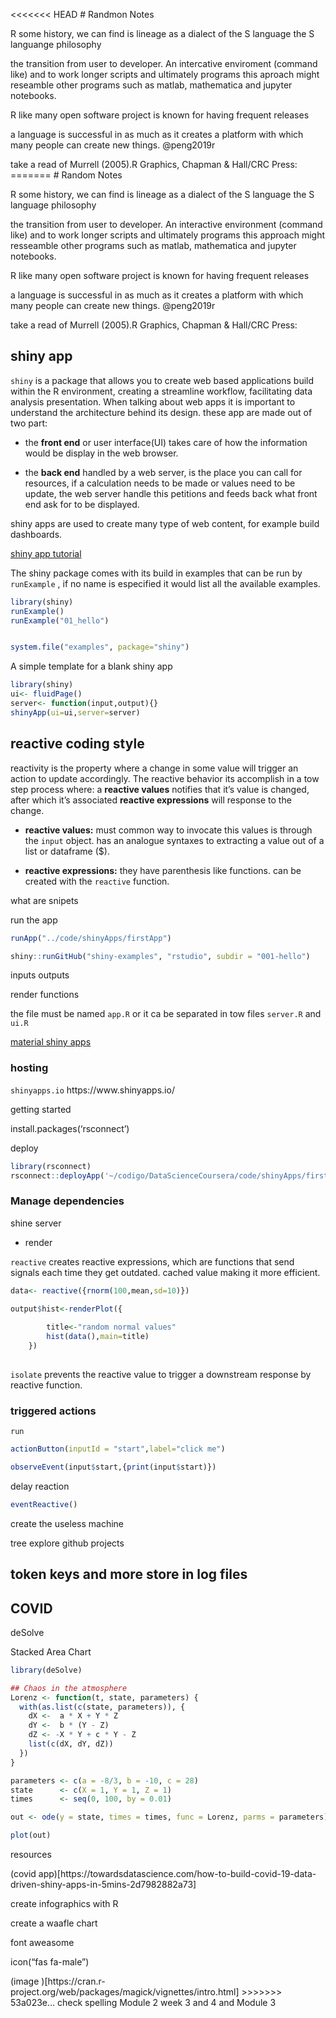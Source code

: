 <<<<<<< HEAD
# Randmon Notes

R some history, we can find is lineage as a dialect of the S language
the S languange philosophy

the transition from user to developer. An intercative enviroment (command like) and to work longer scripts and ultimately programs this aproach might reseamble other programs such as matlab, mathematica and jupyter notebooks. 

R like many open software project is known for having frequent releases

a language is successful in as much as it creates a platform with which many people can create new things.
@peng2019r

take a read of 
Murrell (2005).R Graphics, Chapman & Hall/CRC Press:
=======
# Random Notes

R some history, we can find is lineage as a dialect of the S language
the S language philosophy

the transition from user to developer. An interactive environment (command like) and to work longer scripts and ultimately programs this approach might resseamble other programs such as matlab, mathematica and jupyter notebooks. 

R like many open software project is known for having frequent releases

a language is successful in as much as it creates a platform with which many people can create new things.
@peng2019r

take a read of 
Murrell (2005).R Graphics, Chapman & Hall/CRC Press:


## shiny app
`shiny` is a package that allows you to create web based applications build within the R environment, creating a streamline workflow, facilitating data analysis presentation. When talking about web apps it is important to understand the architecture behind its design. these app are made out of two part: 

* the __front end__ or user interface(UI) takes care of how the information would be display in the web browser.

* the __back end__ handled by a web server, is the place you can call for resources, if a calculation needs to be made or values need to be update, the web server handle this petitions and feeds back what front end ask for to be displayed. 

shiny apps are used to create many type of web content, for example build dashboards.

[shiny app tutorial](https://vimeo.com/131218530)

The shiny package comes with its build in examples that can be run by `runExample` , if no name is especified it would list all the available examples. 

```{r eval=FALSE}
library(shiny)
runExample()
runExample("01_hello")


system.file("examples", package="shiny")

```


A simple template for a blank shiny app 

```{r eval=FALSE}
library(shiny)
ui<- fluidPage()
server<- function(input,output){}
shinyApp(ui=ui,server=server)

```


## reactive coding style
reactivity is the property where a change in some value will trigger an action to update accordingly. The reactive behavior its accomplish in a  tow step process where: a __reactive values__  notifies that it's value is changed, after which it's associated __reactive expressions__ will response to the change.

* __reactive values:__  must common way to invocate this values is through the `input` object. has an analogue syntaxes to extracting a value out of a list or dataframe ($). 

* __reactive expressions:__  they have parenthesis like functions.  can be created with the `reactive` function.

what are snipets

run the app 
```{r eval=FALSE}
runApp("../code/shinyApps/firstApp")
```

```{r eval=FALSE}
shiny::runGitHub("shiny-examples", "rstudio", subdir = "001-hello")
```


inputs 
outputs

render functions

the file must be named `app.R` or it ca be separated in tow files `server.R` and `ui.R`

[material shiny apps](https://github.com/rstudio-education/shiny.rstudio.com-tutorial)

### hosting
`shinyapps.io` https://www.shinyapps.io/

getting started

install.packages('rsconnect')

deploy 
```{r eval=FALSE}
library(rsconnect)
rsconnect::deployApp('~/codigo/DataScienceCoursera/code/shinyApps/firstApp')
```

### Manage dependencies

shine server


* render

`reactive` creates reactive expressions, which are functions that send signals each time they get outdated. cached value making it more efficient.

```{r}
data<- reactive({rnorm(100,mean,sd=10)})
```

```{r}
output$hist<-renderPlot({
        
        title<-"random normal values"
        hist(data(),main=title)
    })
    
```

`isolate` prevents the reactive value to trigger a downstream response by reactive function.

### triggered actions
`run`


```{r}
actionButton(inputId = "start",label="click me")
```

```{r}
observeEvent(input$start,{print(input$start)})
```

delay reaction
```{r}
eventReactive()
```


create the useless machine


tree explore github projects


## token keys and more store in log files

## COVID

deSolve

Stacked Area Chart



```{r}
library(deSolve)

## Chaos in the atmosphere
Lorenz <- function(t, state, parameters) {
  with(as.list(c(state, parameters)), {
    dX <-  a * X + Y * Z
    dY <-  b * (Y - Z)
    dZ <- -X * Y + c * Y - Z
    list(c(dX, dY, dZ))
  })
}

parameters <- c(a = -8/3, b = -10, c = 28)
state      <- c(X = 1, Y = 1, Z = 1)
times      <- seq(0, 100, by = 0.01)

out <- ode(y = state, times = times, func = Lorenz, parms = parameters)

plot(out)


```


resources

(covid app)[https://towardsdatascience.com/how-to-build-covid-19-data-driven-shiny-apps-in-5mins-2d7982882a73]

create infographics with R

create a waafle chart 

font aweasome

icon("fas fa-male")


(image )[https://cran.r-project.org/web/packages/magick/vignettes/intro.html]
>>>>>>> 53a023e... check spelling Module 2 week 3 and 4 and Module 3
